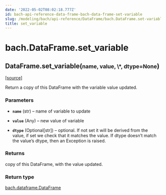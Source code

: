 ```yaml
---
date: '2022-05-02T08:02:18.777Z'
id: bach-api-reference-data-frame-bach-data-frame-set-variable
slug: /modeling/bach/api-reference/DataFrame/bach.DataFrame.set-variable/
title: set_variable
---
```


# bach.DataFrame.set_variable

<div class="method">

<h2 class="signature-class"><span class="additional-name">DataFrame.</span><span class="name">set_variable(</span><small class="parameter-list"><span class="parameter" id="name">name</span>, <span class="parameter" id="value">value</span>, <span class="parameter" id="*">\*</span>, <span class="parameter" id="dtype">dtype=None</span></small>)</h2>


&#8203;<span class="view-source">[[source]](https://github.com/objectiv/objectiv-analytics/blob/main/bach/bach/dataframe.py)</span>

<div class="content">

Return a copy of this DataFrame with the variable value updated.


### Parameters

* **`name`** (str) – name of variable to update

* **`value`** (Any) – new value of variable

* **`dtype`** (Optional[str]) – optional. If not set it will be derived from the value, if set we check that it
matches the value. If dtype doesn’t match the value’s dtype, then an Exception is raised.



### Returns

copy of this DataFrame, with the value updated.



### Return type

[bach.dataframe.DataFrame](/docs/modeling/bach/api-reference/DataFrame/bach.DataFrame/#bach.DataFrame)



</div>

</div>
